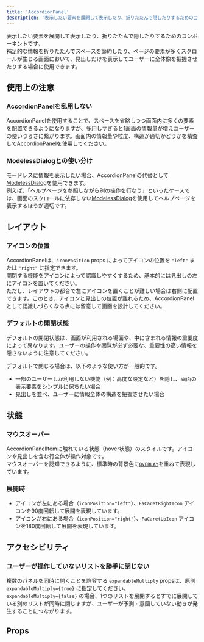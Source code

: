 ```yaml
---
title: 'AccordionPanel'
description: '表示したい要素を展開して表示したり、折りたたんで隠したりするためのコンポーネントです。'
---
```


表示したい要素を展開して表示したり、折りたたんで隠したりするためのコンポーネントです。  
補足的な情報を折りたたんでスペースを節約したり、ページの要素が多くスクロールが生じる画面において、見出しだけを表示してユーザーに全体像を把握させたりする場合に使用できます。

<ComponentStory name="AccordionPanel" />

## 使用上の注意
### AccordionPanelを乱用しない
AccordionPanelを使用することで、スペースを省略しつつ画面内に多くの要素を配置できるようになりますが、多用しすぎると1画面の情報量が増えユーザーの使いづらさに繋がります。画面内の情報量や粒度、構造が適切かどうかを精査してAccordionPanelを使用してください。

### ModelessDialogとの使い分け
モードレスに情報を表示したい場合、AccordionPanelの代替として[ModelessDialog](../../ModelessDialog)を使用できます。  
例えば、「ヘルプページを参照しながら別の操作を行なう」といったケースでは、画面のスクロールに依存しない[ModelessDialog](/products/components/dialog/modeless-dialog/)を使用してヘルプページを表示するほうが適切です。

## レイアウト

### アイコンの位置
AccordionPanelは、`iconPosition` props によってアイコンの位置を `"left"` または `"right"` に指定できます。  
開閉する機能をアイコンによって認識しやすくするため、基本的には見出しの左にアイコンを置いてください。  
ただし、レイアウトの都合で左にアイコンを置くことが難しい場合は右側に配置できます。このとき、アイコンと見出しの位置が離れるため、AccordionPanelとして認識しづらくなる点には留意して画面を設計してください。

### デフォルトの開閉状態

デフォルトの開閉状態は、画面が利用される場面や、中に含まれる情報の重要度によって異なります。ユーザーの操作や閲覧が必ず必要な、重要性の高い情報を隠さないように注意してください。  

デフォルトで閉じる場合は、以下のような使い方が一般的です。
- 一部のユーザーしか利用しない機能（例：高度な設定など）を隠し、画面の表示要素をシンプルに保ちたい場合
- 見出しを並べ、ユーザーに情報全体の構造を把握させたい場合

## 状態

### マウスオーバー
AccordionPanelItemに触れている状態（hover状態）のスタイルです。アイコンや見出しを含む行全体が操作対象です。  
マウスオーバーを認知できるように、標準時の背景色に[`OVERLAY`](/products/design-tokens/color/#h3-3)を重ねて表現しています。  

### 展開時
- アイコンが左にある場合（`iconPosition="left"`）、`FaCaretRightIcon` アイコンを90度回転して展開を表現しています。
- アイコンが右にある場合（`iconPosition="right"`）、`FaCaretUpIcon` アイコンを180度回転して展開を表現しています。

## アクセシビリティ
### ユーザーが操作していないリストを勝手に閉じない
複数のパネルを同時に開くことを許容する `expandableMultiply` propsは、原則 `expandableMultiply={true}` に指定してください。  
`expandableMultiply={false}` の場合、1つのリストを展開するとすでに展開している別のリストが同時に閉じますが、ユーザーが予測・意図していない動きが発生することにつながります。  

## Props

<ComponentPropsTable name="AccordionPanel" showTitle />

<ComponentPropsTable name="AccordionPanelItem" showTitle />

<ComponentPropsTable name="AccordionPanelTrigger" showTitle />